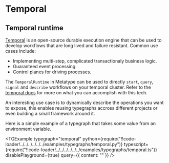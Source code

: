 
# Temporal

## Temporal runtime

[Temporal](https://temporal.io/) is an open-source durable execution engine that can be used to develop workflows that are long lived and failure resistant. Common use cases include:

- Implementing multi-step, complicated transactionaly business logic.
- Guaranteed event processing.
- Control planes for driving processes.

The `TemporalRuntime` in Metatype can be used to directly `start`, `query`, `signal` and `describe` workflows on your temporal cluster. Refer to the [temporal docs](https://docs.temporal.io) for more on what you can accomplish with this tech.

An interesting use case is to dynamically describe the operations you want to expose, this enables reusing typegraphs accross different projects or even building a small framework around it.

Here is a simple example of a typegraph that takes some value from an environment variable.

<TGExample
  typegraph="temporal"
  python={require("!!code-loader!../../../../../../examples/typegraphs/temporal.py")}
  typescript={require("!!code-loader!../../../../../../examples/typegraphs/temporal.ts")}
  disablePlayground={true}
  query={{ content: "" }}
/>

<!-- TODO: setup a test temporal cluster and workflow for demo purposes -->
